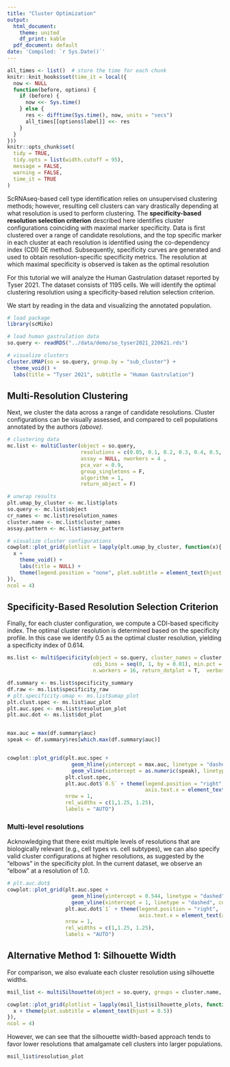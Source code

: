 ```yaml
---
title: "Cluster Optimization"
output:
  html_document:
    theme: united
    df_print: kable
  pdf_document: default
date: 'Compiled: `r Sys.Date()`'
---
```



```r
all_times <- list()  # store the time for each chunk
knitr::knit_hooks$set(time_it = local({
  now <- NULL
  function(before, options) {
    if (before) {
      now <<- Sys.time()
    } else {
      res <- difftime(Sys.time(), now, units = "secs")
      all_times[[options$label]] <<- res
    }
  }
}))
knitr::opts_chunk$set(
  tidy = TRUE,
  tidy.opts = list(width.cutoff = 95),
  message = FALSE,
  warning = FALSE,
  time_it = TRUE
)
```


ScRNAseq-based cell type identification relies on unsupervised clustering methods; however, resulting cell clusters can vary drastically depending at what resolution is used to perform clustering. The **specificity-based resolution selection criterion** described here identifies cluster configurations coinciding with maximal marker specificity. Data is first clustered over a range of candidate resolutions, and the top specific marker in each cluster at each resolution is identified using the co-dependency index (CDI) DE method. Subsequently, specificity curves are generated and used to obtain resolution-specific specificity metrics. The resolution at which maximal specificity is observed is taken as the optimal resolution


For this tutorial we will analyze the Human Gastrulation dataset reported by Tyser 2021. The dataset consists of 1195 cells. We will identify the optimal clustering resolution using a specificity-based relution selection criterion.  

We start by reading in the data and visualizing the annotated population. 

```r

# load package
library(scMiko)

# load human gastrulation data
so.query <- readRDS("../data/demo/so_tyser2021_220621.rds")

# visualize clusters
cluster.UMAP(so = so.query, group.by = "sub_cluster") + 
  theme_void() + 
  labs(title = "Tyser 2021", subtitle = "Human Gastrulation")

```

## Multi-Resolution Clustering

Next, we cluster the data across a range of candidate resolutions. Cluster configurations can be visually assessed, and compared to cell populations annotated by the authors *(above)*. 


```r

# clustering data
mc.list <- multiCluster(object = so.query, 
                        resolutions = c(0.05, 0.1, 0.2, 0.3, 0.4, 0.5,  0.75,  1, 1.25, 1.5, 1.75, 2), 
                        assay = NULL, nworkers = 4 , 
                        pca_var = 0.9, 
                        group_singletons = F, 
                        algorithm = 1, 
                        return_object = F)

# unwrap results
plt.umap_by_cluster <- mc.list$plots
so.query <- mc.list$object
cr_names <- mc.list$resolution_names
cluster.name <- mc.list$cluster_names
assay.pattern <- mc.list$assay_pattern

# visualize cluster configurations
cowplot::plot_grid(plotlist = lapply(plt.umap_by_cluster, function(x){
  x + 
    theme_void() + 
    labs(title = NULL) + 
    theme(legend.position = "none", plot.subtitle = element_text(hjust = 0.5))
}), 
ncol = 4)
```

## Specificity-Based Resolution Selection Criterion

Finally, for each cluster configuration, we compute a CDI-based specificity index. The optimal cluster resolution is determined based on the specificity profile. In this case we identify 0.5 as the optimal cluster resolution, yielding a specificity index of 0.614. 

```r


ms.list <- multiSpecificity(object = so.query, cluster_names = cluster.name, features = NULL, deg_prefilter = T, 
                            cdi_bins = seq(0, 1, by = 0.01), min.pct = 0.1, 
                            n.workers = 16, return_dotplot = T,  verbose = T)

df.summary <- ms.list$specificity_summary
df.raw <- ms.list$specificity_raw
# plt.specificity.umap <- ms.list$umap_plot
plt.clust.spec <- ms.list$auc_plot
plt.auc.spec <- ms.list$resolution_plot
plt.auc.dot <- ms.list$dot_plot


max.auc = max(df.summary$auc)
speak <- df.summary$res[which.max(df.summary$auc)]


cowplot::plot_grid(plt.auc.spec + 
                     geom_hline(yintercept = max.auc, linetype = "dashed", color = "tomato") + 
                     geom_vline(xintercept = as.numeric(speak), linetype = "dashed", color = "tomato"),   
                   plt.clust.spec, 
                   plt.auc.dot$`0.5` + theme(legend.position = "right", 
                                             axis.text.x = element_text(angle = 45, hjust = 1)), 
                   nrow = 1,
                   rel_widths = c(1,1.25, 1.25), 
                   labels = "AUTO")


```

### Multi-level resolutions

Acknowledging that there exist multiple levels of resolutions that are biologically relevant (e.g., cell types vs. cell subtypes), we can also specify valid cluster configurations at higher resolutions, as suggested by the “elbows” in the specificity plot. In the current dataset, we observe an "elbow" at a resolution of 1.0. 


```r
# plt.auc.dot$
cowplot::plot_grid(plt.auc.spec + 
                     geom_hline(yintercept = 0.544, linetype = "dashed", color = "tomato") + 
                     geom_vline(xintercept = 1, linetype = "dashed", color = "tomato"),   
                   plt.auc.dot$`1` + theme(legend.position = "right", 
                                           axis.text.x = element_text(angle = 45, hjust = 1)), 
                   nrow = 1,
                   rel_widths = c(1,1.25, 1.25), 
                   labels = "AUTO")

```

## Alternative Method 1: Silhouette Width

For comparison, we also evaluate each cluster resolution using silhouette widths. 

```r

msil_list <- multiSilhouette(object = so.query, groups = cluster.name, assay_pattern = assay.pattern, verbose = T)

cowplot::plot_grid(plotlist = lapply(msil_list$silhouette_plots, function(x){
  x + theme(plot.subtitle = element_text(hjust = 0.5))
}), 
ncol = 4)

```

However, we can see that the silhouette width-based approach tends to favor lower resolutions that amalgamate cell clusters into larger populations. 

```r

msil_list$resolution_plot

```

